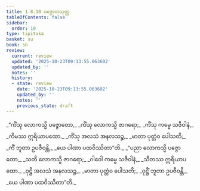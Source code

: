 ```yaml
---
title: 1.8.10 ပဇ္ဇောတသုတ္တ
tableOfContents: false
sidebar:
  order: 10
type: tipitaka
basket: su
book: sn
review:
  current: review
  updated: '2025-10-23T09:13:55.063602'
  updated_by: ''
  notes: ''
  history:
  - state: review
    date: '2025-10-23T09:13:55.063602'
    updated_by: ''
    notes: ''
    previous_state: draft
---
```



<ReviewStatus review={frontmatter.review} showDetails={true} />

<HypothesisAnnotation frontmatter={frontmatter} />

<DynamicBreadcrumb />

<Division number="80" book="sn" e="ch" v="18" p="292">

<Paragraph number="359" type="verses" book="sn">
_“ကိံသု လောကသ္မိ ပဇ္ဇောတော,_  
_ကိံသု လောကသ္မိ ဇာဂရော;_  
_ကိံသု ကမ္မေ သဇီဝါနံ,_  
_ကိမဿ ဣရိယာပထော._  

</Paragraph>

<Paragraph number="360" type="verses" book="sn">
_ကိံသု အလသံ အနလသဉ္စ,_  
_မာတာ ပုတ္တံဝ ပေါသတိ;_  
_ကိံ ဘူတာ ဥပဇီဝန္တိ,_  
_ယေ ပါဏာ ပထဝိဿိတာ”တိ._  

</Paragraph>

<Paragraph number="361" type="verses" book="sn">
_“ပညာ လောကသ္မိ ပဇ္ဇောတော,_  
_သတိ လောကသ္မိ ဇာဂရော;_  
_ဂါဝေါ ကမ္မေ သဇီဝါနံ,_  
_သီတဿ ဣရိယာပထော._  

</Paragraph>

<Paragraph number="362" type="verses" book="sn">
_ဝုဋ္ဌိ အလသံ အနလသဉ္စ,_  
_မာတာ ပုတ္တံဝ ပေါသတိ;_  
_ဝုဋ္ဌိံ ဘူတာ ဥပဇီဝန္တိ,_  
_ယေ ပါဏာ ပထဝိဿိတာ”တိ._
</Paragraph>
</Division>